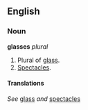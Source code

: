 ==English==
=== Noun ===
'''glasses''' ''plural''

#Plural of [[glass]].
#[[Spectacles]].

====Translations====
''See'' [[glass]] ''and'' [[spectacles]]